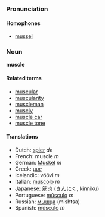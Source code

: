 ===Pronunciation===
====Homophones====
*[[mussel]]

===Noun===
'''muscle'''

====Related terms====
*[[muscular]]
*[[muscularity]]
*[[muscleman]]
*[[muscly]]
*[[muscle car]]
*[[muscle tone]]

====Translations====
*Dutch: [[spier]] ''de''
*French: muscle ''m''
*German: [[Muskel]] ''m''
*Greek: [[μυς]]
*Icelandic: vöðvi ''m''
*Italian: [[muscolo]] ''m''
*Japanese: [[筋肉]] (きんにく, kinniku)
*Portuguese: [[músculo]] ''m''
*Russian: [[мышца]] (mishtsa)
*Spanish: [[músculo]] ''m''